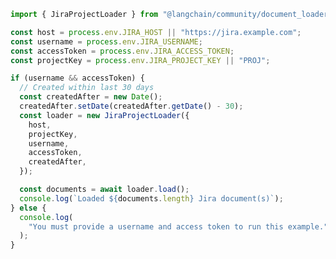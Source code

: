 ```typescript
import { JiraProjectLoader } from "@langchain/community/document_loaders/web/jira";

const host = process.env.JIRA_HOST || "https://jira.example.com";
const username = process.env.JIRA_USERNAME;
const accessToken = process.env.JIRA_ACCESS_TOKEN;
const projectKey = process.env.JIRA_PROJECT_KEY || "PROJ";

if (username && accessToken) {
  // Created within last 30 days
  const createdAfter = new Date();
  createdAfter.setDate(createdAfter.getDate() - 30);
  const loader = new JiraProjectLoader({
    host,
    projectKey,
    username,
    accessToken,
    createdAfter,
  });

  const documents = await loader.load();
  console.log(`Loaded ${documents.length} Jira document(s)`);
} else {
  console.log(
    "You must provide a username and access token to run this example."
  );
}
```
